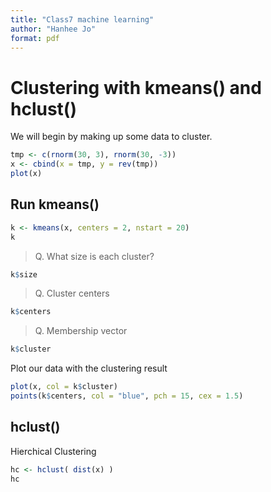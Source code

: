```yaml
---
title: "Class7 machine learning"
author: "Hanhee Jo"
format: pdf
---
```


# Clustering with kmeans() and hclust()

We will begin by making up some data to cluster.

```r
tmp <- c(rnorm(30, 3), rnorm(30, -3))
x <- cbind(x = tmp, y = rev(tmp))
plot(x)

```

## Run kmeans()

```r
k <- kmeans(x, centers = 2, nstart = 20)
k
```

> Q. What size is each cluster?

```r
k$size
```

> Q. Cluster centers

```r
k$centers
```

> Q. Membership vector

```r
k$cluster
```

Plot our data with the clustering result

```r
plot(x, col = k$cluster)
points(k$centers, col = "blue", pch = 15, cex = 1.5)
```


## hclust()
Hierchical Clustering

```r
hc <- hclust( dist(x) )
hc
```

